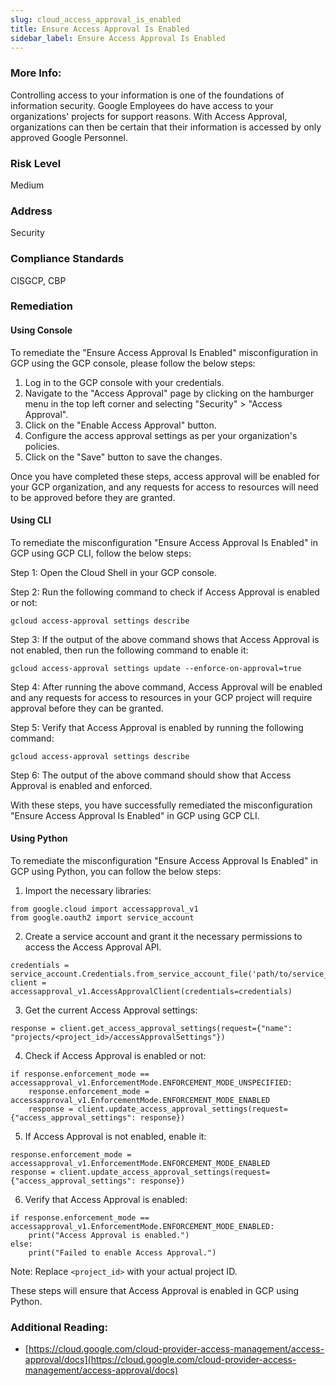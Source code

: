 ```yaml
---
slug: cloud_access_approval_is_enabled
title: Ensure Access Approval Is Enabled
sidebar_label: Ensure Access Approval Is Enabled
---
```


### More Info:

Controlling access to your information is one of the foundations of information security. Google Employees do have access to your organizations' projects for support reasons. With Access Approval, organizations can then be certain that their information is accessed by only approved Google Personnel.

### Risk Level

Medium

### Address

Security

### Compliance Standards

CISGCP, CBP

### Remediation

#### Using Console

To remediate the "Ensure Access Approval Is Enabled" misconfiguration in GCP using the GCP console, please follow the below steps:

1. Log in to the GCP console with your credentials.
2. Navigate to the "Access Approval" page by clicking on the hamburger menu in the top left corner and selecting "Security" > "Access Approval".
3. Click on the "Enable Access Approval" button.
4. Configure the access approval settings as per your organization's policies.
5. Click on the "Save" button to save the changes.

Once you have completed these steps, access approval will be enabled for your GCP organization, and any requests for access to resources will need to be approved before they are granted.

#### Using CLI

To remediate the misconfiguration "Ensure Access Approval Is Enabled" in GCP using GCP CLI, follow the below steps:

Step 1: Open the Cloud Shell in your GCP console.

Step 2: Run the following command to check if Access Approval is enabled or not:

```
gcloud access-approval settings describe
```

Step 3: If the output of the above command shows that Access Approval is not enabled, then run the following command to enable it:

```
gcloud access-approval settings update --enforce-on-approval=true
```

Step 4: After running the above command, Access Approval will be enabled and any requests for access to resources in your GCP project will require approval before they can be granted.

Step 5: Verify that Access Approval is enabled by running the following command:

```
gcloud access-approval settings describe
```

Step 6: The output of the above command should show that Access Approval is enabled and enforced.

With these steps, you have successfully remediated the misconfiguration "Ensure Access Approval Is Enabled" in GCP using GCP CLI.

#### Using Python

To remediate the misconfiguration "Ensure Access Approval Is Enabled" in GCP using Python, you can follow the below steps:

1. Import the necessary libraries:

```
from google.cloud import accessapproval_v1
from google.oauth2 import service_account
```

2. Create a service account and grant it the necessary permissions to access the Access Approval API.

```
credentials = service_account.Credentials.from_service_account_file('path/to/service_account.json')
client = accessapproval_v1.AccessApprovalClient(credentials=credentials)
```

3. Get the current Access Approval settings:

```
response = client.get_access_approval_settings(request={"name": "projects/<project_id>/accessApprovalSettings"})
```

4. Check if Access Approval is enabled or not:

```
if response.enforcement_mode == accessapproval_v1.EnforcementMode.ENFORCEMENT_MODE_UNSPECIFIED:
    response.enforcement_mode = accessapproval_v1.EnforcementMode.ENFORCEMENT_MODE_ENABLED
    response = client.update_access_approval_settings(request={"access_approval_settings": response})
```

5. If Access Approval is not enabled, enable it:

```
response.enforcement_mode = accessapproval_v1.EnforcementMode.ENFORCEMENT_MODE_ENABLED
response = client.update_access_approval_settings(request={"access_approval_settings": response})
```

6. Verify that Access Approval is enabled:

```
if response.enforcement_mode == accessapproval_v1.EnforcementMode.ENFORCEMENT_MODE_ENABLED:
    print("Access Approval is enabled.")
else:
    print("Failed to enable Access Approval.")
```

Note: Replace `<project_id>` with your actual project ID.

These steps will ensure that Access Approval is enabled in GCP using Python.


### Additional Reading:

- [https://cloud.google.com/cloud-provider-access-management/access-approval/docs](https://cloud.google.com/cloud-provider-access-management/access-approval/docs) 

